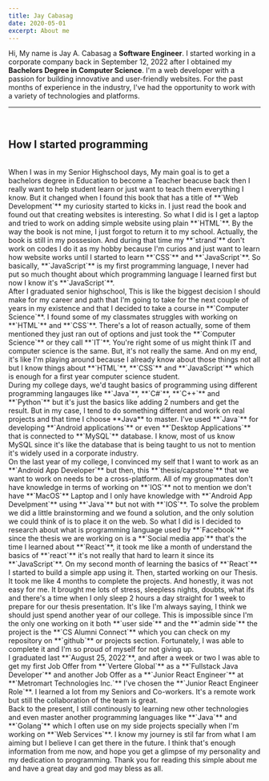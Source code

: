 ```yaml
---
title: Jay Cabasag
date: 2020-05-01
excerpt: About me
---
```

Hi, My name is Jay A. Cabasag a **Software Engineer**. I started working in a corporate company
back in September 12, 2022 after I obtained my **Bachelors Degree in Computer Science**.
I'm a web developer with a passion for building innovative and user-friendly websites. For the past months of experience in the industry,
I've had the opportunity to work with a variety of technologies and platforms.
<br />
<hr />
<br />
<h2 className="mdx-sub-heading">How I started programming</h2>
<br />
When I was in my Senior Highschool days, My main goal is to get a bachelors degree in Education to become a Teacher beacuse back then I really want to help student 
learn or just want to teach them everything I know.
But it changed when I found this book that has a title of **`Web Development`** my curiosity started to kicks in.
I just read the book and found out that creating websites is interesting. So what I did is I get a laptop and
tried to work on adding simple website using plain **`HTML`**. By the way the book is not mine, I just forgot to return it to
my school. Actually, the book is still in my possesion. And during that time my **`strand`** don't work on 
codes I do it as my hobby because I'm curios and just want to learn how website works until I started to learn **`CSS`** and **`JavaScript`**.
So basically, **`JavaScript`** is my first programming language, I never had put so much thought about which programming
language I learned first but now I know it's **`JavaScript`**.
<br />
After I graduated senior highschool, This is like the biggest decision I should make
for my career and path that I'm going to take for the next couple of years in my existence and that I decided to take a course in **`Computer Science`**.
I found some of my classmates struggles with working on **`HTML`** and **`CSS`**. There's a lot of reason actually, some of them mentioned they
just ran out of options and just took the **`Computer Science`** or they call **`IT`**. You're right some of us might
think IT and computer science is the same. But, it's not really the same. And on my end, it's like I'm playing around because I already know about those things not
all but I know things about **`HTML`**, **`CSS`** and **`JavaScript`** which is enough for a first year computer science student.
<br />
During my college days, we'd taught basics of programming using different programming langauges like **`Java`**, **`C#`**, **`C++`** and **`Python`** but it's just the basics
like adding 2 numbers and get the result. But in my case, I tend to do something different and work on real projects and that time I choose **Java** to master.
I've used **`Java`** for developing **`Android applications`** or even **`Desktop Applications`** that is connected to **`MySQL`** database. I know, most of us know MySQL since it's like
the database that is being taught to us not to mention it's widely used in a corporate industry.
<br />
On the last year of my college, I convinced my self that I want to work as an **`Android App Developer`** but then, this **`thesis/capstone`** that we want to work on needs to be a cross-platform.
All of my groupmates don't have knowledge in terms of working on **`IOS`** not to mention we don't have **`MacOS`** Laptop and I only have knowledge with **`Android App Develpment`** using **`Java`**  but not with **`IOS`**. To solve the problem we did a little brainstorming and we found a solution, and the only solution we could think of is to place it on the web. So what I did is I decided to research about what is programming language used by **`Facebook`**
since the thesis we are working on is a **`Social media app`** that's the time I learned about **`React`**, it took me like a month of understand the basics of **`react`** it's not really that hard to learn it since
its **`JavaScript`**. On my second month of learning the basics of **`React`** I started to build a simple app using it. Then, started working on our Thesis. It took me like 4 months to complete the projects. And honestly, it was not easy for me.
It brought me lots of stress, sleepless nights, doubts, what ifs and there's a time when I only sleep 2 hours a day straight for 1 week to prepare for our thesis presentation. It's like I'm always saying, I think we should just spend another year of our college. This is impossible since I'm the only one working on it both **`user side`** and the **`admin side`** the project is the **`CS Alumni Connect`** which you can check on my repository on **`github`** or projects section. Fortunately, I was able to
complete it and I'm so proud of myself for not giving up.
<br />
I graduated last **`August 25, 2022`**, and after a week or two I was able to get my first Job Offer from
 **`Vertere Global`** as a **`Fullstack Java Developer`** and another Job Offer as a **`Junior React Engineer`** at **`Metromart Technologies Inc.`** I've chosen the **`Junior React Engineer Role`**. I learned a lot from my Seniors and Co-workers. It's a remote work but still the collaboration of the
team is great.
<br />
Back to the present, I still continously to learning new other technologies and even master another programming languages like **`Java`** and **`Golang`** which I often use on my side projects specially when I'm working on **`Web Services`**. I know my journey is stil far from what I am aiming but I believe
I can get there in the future. I think that's enough information from me now, and hope you get a glimpse of my personality and my
dedication to programming. Thank you for reading this simple about me and have a great day and god may bless as all.
